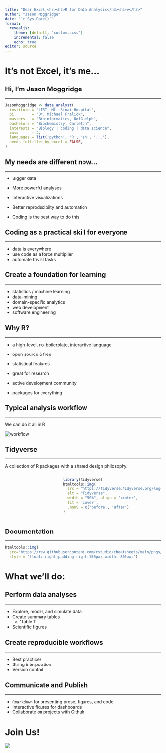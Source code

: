 ```yaml
---
title: "Dear Excel,<hr><h3>R for Data Analysis</h3><h3>💔</h3>"
author: "Jason Moggridge"
date: "`r Sys.Date()`"
format: 
  revealjs:
    theme: [default, 'custom.scss']
    incremental: false 
    echo: true
editor: source
---
```


# It's not Excel, it's me...

## Hi, I'm Jason Moggridge

<hr>

```r
JasonMoggridge <- data_analyst(
  institute = "LTRI, Mt. Sinai Hospital",
  pi        = "Dr. Michael Fralick",
  masters   = "Bioinformatics, UofGuelph",
  bachelors = "Biochemistry, Carleton",
  interests = "Biology | coding | data science",
  cats      = 2,
  languages = list('python', 'R', 'sh', '...'),
  needs_fulfilled_by_excel = FALSE,
)
```

## My needs are different now...

<hr>

::: incremental
-   Bigger data

-   More powerful analyses

-   Interactive visualizations

-   Better reproducibilty and automation

-   Coding is the best way to do this
:::

## Coding as a practical skill for everyone

<hr>

-   data is everywhere
-   use code as a force multiplier
-   automate trivial tasks

## Create a foundation for learning

<hr>

-   statistics / machine learning
-   data-mining
-   domain-specific analytics
-   web development
-   software engineering

## Why R?

<hr>

::: incremental
-   a high-level, no-boilerplate, interactive language

-   open source & free

-   statistical features

-   great for research

-   active development community

-   packages for everything
:::

## Typical analysis workflow

<hr>

We can do it all in R <br>

<img src="https://d33wubrfki0l68.cloudfront.net/795c039ba2520455d833b4034befc8cf360a70ba/558a5/diagrams/data-science-explore.png" alt="workflow"/>

## Tidyverse

<hr>

A collection of R packages with a shared design philosophy.

::: {#tidyverse .columns}
::: {.column width="30%"}
:::

::: {.column width="60%"}
```r
library(tidyverse)
htmltools::img(
  src = "https://tidyverse.tidyverse.org/logo.png",
  alt = "Tidyverse",
  width = "50%", align = 'center',
  fit = 'cover', 
  .noWS = c('before', 'after')
)

```
:::
:::

## Documentation

<hr>

::: center
```r
htmltools::img(
  src="https://raw.githubusercontent.com/rstudio/cheatsheets/main/pngs/data-transformation.png", 
  style = 'float: right;padding-right:150px; width: 800px;')
```
:::

# What we'll do:

## Perform data analyses

<hr>

-   Explore, model, and simulate data
-   Create summary tables
    -   'Table 1'
-   Scientific figures

## Create reproducible workflows

<hr>

-   Best practices
-   String interpolation
-   Version control

## Communicate and Publish

<hr>

-   `Rmarkdown` for presenting prose, figures, and code
-   Interactive figures for dashboards
-   Collaborate on projects with Github

# Join Us!

![](images/friends.png)
